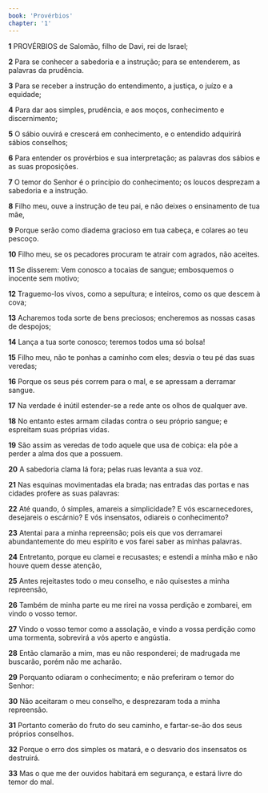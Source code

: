 ```yaml
---
book: 'Provérbios'
chapter: '1'
---
```


**1** PROVÉRBIOS de Salomão, filho de Davi, rei de Israel;

**2** Para se conhecer a sabedoria e a instrução; para se entenderem, as palavras da prudência.

**3** Para se receber a instrução do entendimento, a justiça, o juízo e a equidade;

**4** Para dar aos simples, prudência, e aos moços, conhecimento e discernimento;

**5** O sábio ouvirá e crescerá em conhecimento, e o entendido adquirirá sábios conselhos;

**6** Para entender os provérbios e sua interpretação; as palavras dos sábios e as suas proposições.

**7** O temor do Senhor é o princípio do conhecimento; os loucos desprezam a sabedoria e a instrução.

**8** Filho meu, ouve a instrução de teu pai, e não deixes o ensinamento de tua mãe,

**9** Porque serão como diadema gracioso em tua cabeça, e colares ao teu pescoço.

**10** Filho meu, se os pecadores procuram te atrair com agrados, não aceites.

**11** Se disserem: Vem conosco a tocaias de sangue; embosquemos o inocente sem motivo;

**12** Traguemo-los vivos, como a sepultura; e inteiros, como os que descem à cova;

**13** Acharemos toda sorte de bens preciosos; encheremos as nossas casas de despojos;

**14** Lança a tua sorte conosco; teremos todos uma só bolsa!

**15** Filho meu, não te ponhas a caminho com eles; desvia o teu pé das suas veredas;

**16** Porque os seus pés correm para o mal, e se apressam a derramar sangue.

**17** Na verdade é inútil estender-se a rede ante os olhos de qualquer ave.

**18** No entanto estes armam ciladas contra o seu próprio sangue; e espreitam suas próprias vidas.

**19** São assim as veredas de todo aquele que usa de cobiça: ela põe a perder a alma dos que a possuem.

**20** A sabedoria clama lá fora; pelas ruas levanta a sua voz.

**21** Nas esquinas movimentadas ela brada; nas entradas das portas e nas cidades profere as suas palavras:

**22** Até quando, ó simples, amareis a simplicidade? E vós escarnecedores, desejareis o escárnio? E vós insensatos, odiareis o conhecimento?

**23** Atentai para a minha repreensão; pois eis que vos derramarei abundantemente do meu espírito e vos farei saber as minhas palavras.

**24** Entretanto, porque eu clamei e recusastes; e estendi a minha mão e não houve quem desse atenção,

**25** Antes rejeitastes todo o meu conselho, e não quisestes a minha repreensão,

**26** Também de minha parte eu me rirei na vossa perdição e zombarei, em vindo o vosso temor.

**27** Vindo o vosso temor como a assolação, e vindo a vossa perdição como uma tormenta, sobrevirá a vós aperto e angústia.

**28** Então clamarão a mim, mas eu não responderei; de madrugada me buscarão, porém não me acharão.

**29** Porquanto odiaram o conhecimento; e não preferiram o temor do Senhor:

**30** Não aceitaram o meu conselho, e desprezaram toda a minha repreensão.

**31** Portanto comerão do fruto do seu caminho, e fartar-se-ão dos seus próprios conselhos.

**32** Porque o erro dos simples os matará, e o desvario dos insensatos os destruirá.

**33** Mas o que me der ouvidos habitará em segurança, e estará livre do temor do mal.
